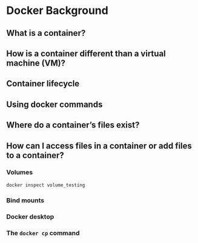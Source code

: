 # Docker Background {#sec-intro-docker}

## What is a container?

## How is a container different than a virtual machine (VM)?

## Container lifecycle

## Using docker commands



## Where do a container's files exist?

## How can I access files in a container or add files to a container?

### Volumes

```
docker inspect volume_testing
```

### Bind mounts

### Docker desktop

### The `docker cp` command

